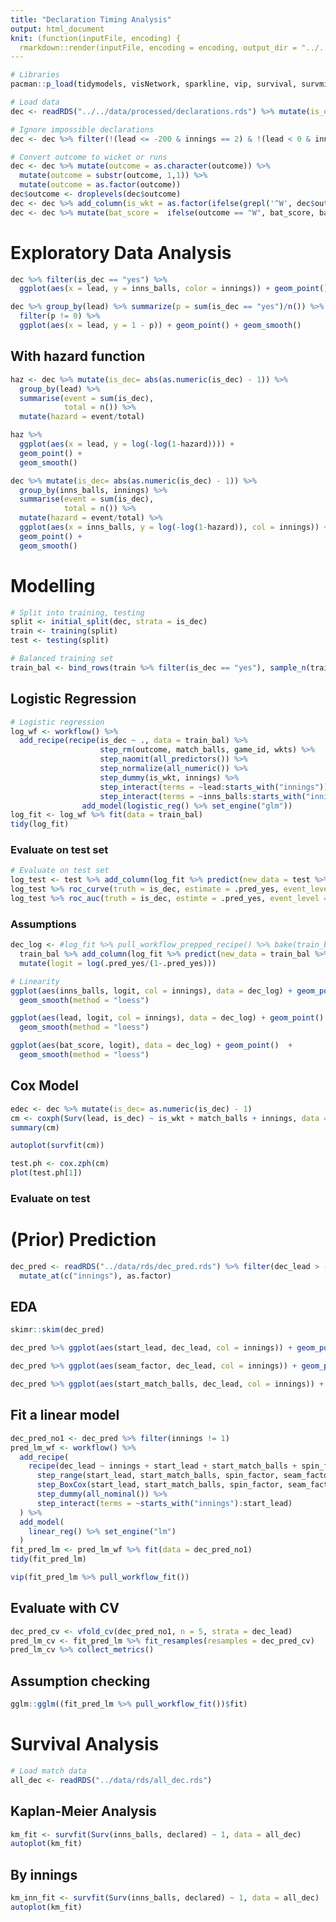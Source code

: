 ```yaml
---
title: "Declaration Timing Analysis"
output: html_document
knit: (function(inputFile, encoding) {
  rmarkdown::render(inputFile, encoding = encoding, output_dir = "../../output/notebooks") })
---
```


```r
# Libraries
pacman::p_load(tidymodels, visNetwork, sparkline, vip, survival, survminer, ggfortify)

# Load data
dec <- readRDS("../../data/processed/declarations.rds") %>% mutate(is_dec = as.factor(is_dec), innings = as.factor(innings))

# Ignore impossible declarations
dec <- dec %>% filter(!(lead <= -200 & innings == 2) & !(lead < 0 & innings == 3))

# Convert outcome to wicket or runs
dec <- dec %>% mutate(outcome = as.character(outcome)) %>%
  mutate(outcome = substr(outcome, 1,1)) %>% 
  mutate(outcome = as.factor(outcome))
dec$outcome <- droplevels(dec$outcome)
dec <- dec %>% add_column(is_wkt = as.factor(ifelse(grepl('^W', dec$outcome), "W", "no")))
dec <- dec %>% mutate(bat_score =  ifelse(outcome == "W", bat_score, bat_score + as.numeric(as.character(outcome))))


```




# Exploratory Data Analysis
```r
dec %>% filter(is_dec == "yes") %>%
  ggplot(aes(x = lead, y = inns_balls, color = innings)) + geom_point()
```



```r
dec %>% group_by(lead) %>% summarize(p = sum(is_dec == "yes")/n()) %>%
  filter(p != 0) %>%
  ggplot(aes(x = lead, y = 1 - p)) + geom_point() + geom_smooth()
```



## With hazard function
```r
haz <- dec %>% mutate(is_dec= abs(as.numeric(is_dec) - 1)) %>%
  group_by(lead) %>%
  summarise(event = sum(is_dec),
            total = n()) %>%
  mutate(hazard = event/total)

haz %>%
  ggplot(aes(x = lead, y = log(-log(1-hazard)))) +
  geom_point() +
  geom_smooth()

```



```r
dec %>% mutate(is_dec= abs(as.numeric(is_dec) - 1)) %>%
  group_by(inns_balls, innings) %>%
  summarise(event = sum(is_dec),
            total = n()) %>%
  mutate(hazard = event/total) %>%
  ggplot(aes(x = inns_balls, y = log(-log(1-hazard)), col = innings)) +
  geom_point() +
  geom_smooth()


```


# Modelling
```r
# Split into training, testing
split <- initial_split(dec, strata = is_dec)
train <- training(split)
test <- testing(split)

# Balanced training set
train_bal <- bind_rows(train %>% filter(is_dec == "yes"), sample_n(train %>% filter(is_dec == "no"), size = 11*nrow(train %>% filter(is_dec == "yes"))))

```


## Logistic Regression
```r
# Logistic regression
log_wf <- workflow() %>%
  add_recipe(recipe(is_dec ~ ., data = train_bal) %>%
                    step_rm(outcome, match_balls, game_id, wkts) %>%
                    step_naomit(all_predictors()) %>%
                    step_normalize(all_numeric()) %>%
                    step_dummy(is_wkt, innings) %>%
                    step_interact(terms = ~lead:starts_with("innings")) %>%
                    step_interact(terms = ~inns_balls:starts_with("innings"))) %>%
                add_model(logistic_reg() %>% set_engine("glm"))
log_fit <- log_wf %>% fit(data = train_bal)
tidy(log_fit)
```

### Evaluate on test set

```r
# Evaluate on test set
log_test <- test %>% add_column(log_fit %>% predict(new_data = test %>% mutate(bat_score_int = bat_score), type = "prob"))
log_test %>% roc_curve(truth = is_dec, estimate = .pred_yes, event_level = "second") %>% autoplot()
log_test %>% roc_auc(truth = is_dec, estimte = .pred_yes, event_level = "second") 
```


### Assumptions

```r
dec_log <- #log_fit %>% pull_workflow_prepped_recipe() %>% bake(train_bal) %>%
  train_bal %>% add_column(log_fit %>% predict(new_data = train_bal %>% mutate(bat_score_int = bat_score), type = "prob")) %>%
  mutate(logit = log(.pred_yes/(1-.pred_yes)))

# Linearity
ggplot(aes(inns_balls, logit, col = innings), data = dec_log) + geom_point()  +
  geom_smooth(method = "loess")

ggplot(aes(lead, logit, col = innings), data = dec_log) + geom_point()  +
  geom_smooth(method = "loess")

ggplot(aes(bat_score, logit), data = dec_log) + geom_point()  +
  geom_smooth(method = "loess")

```





## Cox Model

```r
edec <- dec %>% mutate(is_dec= as.numeric(is_dec) - 1)
cm <- coxph(Surv(lead, is_dec) ~ is_wkt + match_balls + innings, data = edec)
summary(cm)
```


```r
autoplot(survfit(cm))
```


```r
test.ph <- cox.zph(cm)
plot(test.ph[1])
```

### Evaluate on test


# (Prior) Prediction
```r
dec_pred <- readRDS("../data/rds/dec_pred.rds") %>% filter(dec_lead > -200) %>%
  mutate_at(c("innings"), as.factor)
```


## EDA
```r
skimr::skim(dec_pred)
```

```r
dec_pred %>% ggplot(aes(start_lead, dec_lead, col = innings)) + geom_point()
```


```r
dec_pred %>% ggplot(aes(seam_factor, dec_lead, col = innings)) + geom_point()
```




```r
dec_pred %>% ggplot(aes(start_match_balls, dec_lead, col = innings)) + geom_point()

```


## Fit a linear model
```r
dec_pred_no1 <- dec_pred %>% filter(innings != 1)
pred_lm_wf <- workflow() %>%
  add_recipe(
    recipe(dec_lead ~ innings + start_lead + start_match_balls + spin_factor + seam_factor, data = dec_pred_no1) %>%
      step_range(start_lead, start_match_balls, spin_factor, seam_factor) %>%
      step_BoxCox(start_lead, start_match_balls, spin_factor, seam_factor) %>%
      step_dummy(all_nominal()) %>%
      step_interact(terms = ~starts_with("innings"):start_lead)
  ) %>%
  add_model(
    linear_reg() %>% set_engine("lm")
  )
fit_pred_lm <- pred_lm_wf %>% fit(data = dec_pred_no1)
tidy(fit_pred_lm)
```


```r
vip(fit_pred_lm %>% pull_workflow_fit())
```


## Evaluate with CV
```r
dec_pred_cv <- vfold_cv(dec_pred_no1, n = 5, strata = dec_lead)
pred_lm_cv <- fit_pred_lm %>% fit_resamples(resamples = dec_pred_cv)
pred_lm_cv %>% collect_metrics()
```


## Assumption checking
```r
gglm::gglm((fit_pred_lm %>% pull_workflow_fit())$fit)

```






# Survival Analysis
```r
# Load match data
all_dec <- readRDS("../data/rds/all_dec.rds")

```



## Kaplan-Meier Analysis
```r
km_fit <- survfit(Surv(inns_balls, declared) ~ 1, data = all_dec)
autoplot(km_fit)
```

## By innings
```r
km_inn_fit <- survfit(Surv(inns_balls, declared) ~ 1, data = all_dec)
autoplot(km_fit)
```